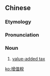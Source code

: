 {{also|增值税}}
==Chinese==
{{zh-forms|s=增值税|type=21}}

===Etymology===
{{calque|zh|增值|稅|etyl lang=en|etyl term=value-added tax}}

===Pronunciation===
{{zh-pron
|m=zēngzhíshuì
|c=zang1 zik6 seoi3
|cat=n
}}

===Noun===
{{zh-noun}}

# [[value-added tax]]

{{zh-cat|Taxation}}

[[ko:增值稅]]